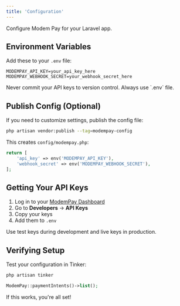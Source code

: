 ```yaml
---
title: 'Configuration'
---
```


Configure Modem Pay for your Laravel app.

## Environment Variables

Add these to your `.env` file:
```env
MODEMPAY_API_KEY=your_api_key_here
MODEMPAY_WEBHOOK_SECRET=your_webhook_secret_here
```

<Warning>
Never commit your API keys to version control. Always use `.env` file.
</Warning>

## Publish Config (Optional)

If you need to customize settings, publish the config file:
```bash
php artisan vendor:publish --tag=modempay-config
```

This creates `config/modempay.php`:
```php
return [
    'api_key' => env('MODEMPAY_API_KEY'),
    'webhook_secret' => env('MODEMPAY_WEBHOOK_SECRET'),
];
```

## Getting Your API Keys

1. Log in to your [ModemPay Dashboard](https://merchant.modempay.com)
2. Go to **Developers** → **API Keys**
3. Copy your keys
4. Add them to `.env`

<Tip>
Use test keys during development and live keys in production.
</Tip>

## Verifying Setup

Test your configuration in Tinker:
```bash
php artisan tinker
```
```php
ModemPay::paymentIntents()->list();
```

If this works, you're all set!